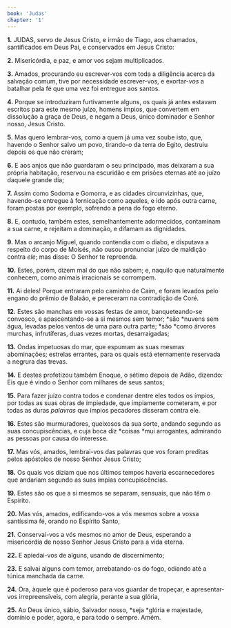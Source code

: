 ```yaml
---
book: 'Judas'
chapter: '1'
---
```


**1.** JUDAS, servo de Jesus Cristo, e irmão de Tiago, aos chamados, santificados em Deus Pai, e conservados em Jesus Cristo:

**2.** Misericórdia, e paz, e amor vos sejam multiplicados.

**3.** Amados, procurando eu escrever-vos com toda a diligência acerca da salvação comum, tive por necessidade escrever-vos, e exortar-*vos* a batalhar pela fé que uma vez foi entregue aos santos.

**4.** Porque se introduziram furtivamente alguns, os quais já antes estavam escritos para este mesmo juízo, homens ímpios, que convertem em dissolução a graça de Deus, e negam a Deus, único dominador e Senhor nosso, Jesus Cristo.

**5.** Mas quero lembrar-vos, como a quem já uma vez soube isto, que, havendo o Senhor salvo um povo, tirando-o da terra do Egito, destruiu depois os que não creram;

**6.** E aos anjos que não guardaram o seu principado, mas deixaram a sua própria habitação, reservou na escuridão e em prisões eternas até ao juízo daquele grande dia;

**7.** Assim como Sodoma e Gomorra, e as cidades circunvizinhas, que, havendo-se entregue à fornicação como aqueles, e ido após outra carne, foram postas por exemplo, sofrendo a pena do fogo eterno.

**8.** E, contudo, também estes, semelhantemente adormecidos, contaminam a sua carne, e rejeitam a dominação, e difamam as dignidades.

**9.** Mas o arcanjo Miguel, quando contendia com o diabo, e disputava a respeito do corpo de Moisés, não ousou pronunciar juízo de maldição contra *ele*; mas disse: O Senhor te repreenda.

**10.** Estes, porém, dizem mal do que não sabem; e, naquilo que naturalmente conhecem, como animais irracionais se corrompem.

**11.** Ai deles! Porque entraram pelo caminho de Caim, e foram levados pelo engano do prêmio de Balaão, e pereceram na contradição de Coré.

**12.** Estes são manchas em vossas festas de amor, banqueteando-se convosco, e apascentando-se a si mesmos sem temor; *são *nuvens sem água, levadas pelos ventos de uma para outra parte; *são *como árvores murchas, infrutíferas, duas vezes mortas, desarraigadas;

**13.** Ondas impetuosas do mar, que espumam as suas mesmas abominações; estrelas errantes, para os quais está eternamente reservada a negrura das trevas.

**14.** E destes profetizou também Enoque, o sétimo depois de Adão, dizendo: Eis que é vindo o Senhor com milhares de seus santos;

**15.** Para fazer juízo contra todos e condenar dentre eles todos os ímpios, por todas as suas obras de impiedade, que impiamente cometeram, e por todas as duras *palavras* que ímpios pecadores disseram contra ele.

**16.** Estes são murmuradores, queixosos da sua sorte, andando segundo as suas concupiscências, e cuja boca diz *coisas *mui arrogantes, admirando as pessoas por causa do interesse.

**17.** Mas vós, amados, lembrai-vos das palavras que vos foram preditas pelos apóstolos de nosso Senhor Jesus Cristo;

**18.** Os quais vos diziam que nos últimos tempos haveria escarnecedores que andariam segundo as suas ímpias concupiscências.

**19.** Estes são os que a si mesmos se separam, sensuais, que não têm o Espírito.

**20.** Mas vós, amados, edificando-vos a vós mesmos sobre a vossa santíssima fé, orando no Espírito Santo,

**21.** Conservai-vos a vós mesmos no amor de Deus, esperando a misericórdia de nosso Senhor Jesus Cristo para a vida eterna.

**22.** E apiedai-vos de alguns, usando de discernimento;

**23.** E salvai alguns com temor, arrebatando-os do fogo, odiando até a túnica manchada da carne.

**24.** Ora, àquele que é poderoso para vos guardar de tropeçar, e apresentar-vos irrepreensíveis, com alegria, perante a sua glória,

**25.** Ao Deus único, sábio, Salvador nosso, *seja *glória e majestade, domínio e poder, agora, e para todo o sempre. Amém.